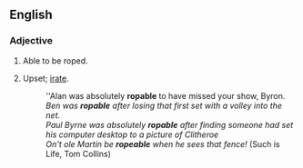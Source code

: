 ==English==

===Adjective===
{{en-adj}}

# {{alternative spelling of|ropeable}} Able to be roped.
# {{informal|Australian|NZ}} Upset; [[irate]].
#: ''Alan was absolutely '''ropable''' to have missed your show, Byron.
#: ''Ben was '''ropable''' after losing that first set with a volley into the net.''
#: ''Paul Byrne was absolutely '''ropable''' after finding someone had set his computer desktop to a picture of Clitheroe''
#: ''On't ole Martin be '''ropeable''' when he sees that fence!'' (Such is Life, Tom Collins)